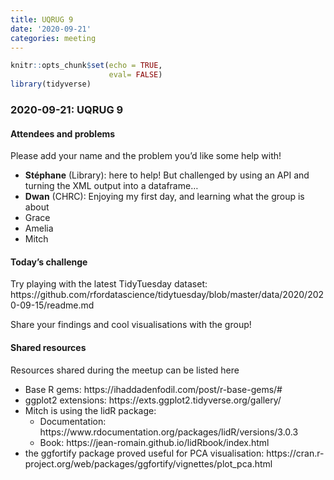 ```yaml
---
title: UQRUG 9
date: '2020-09-21'
categories: meeting
---
```


```r
knitr::opts_chunk$set(echo = TRUE,
                      eval= FALSE)
library(tidyverse)

```

### 2020-09-21: UQRUG 9

#### Attendees and problems

Please add your name and the problem you'd like some help with!

* **Stéphane** (Library): here to help! But challenged by using an API and turning the XML output into a dataframe...
* **Dwan** (CHRC): Enjoying my first day, and learning what the group is about
* Grace
* Amelia
* Mitch


#### Today's challenge

Try playing with the latest TidyTuesday dataset: https://github.com/rfordatascience/tidytuesday/blob/master/data/2020/2020-09-15/readme.md

Share your findings and cool visualisations with the group!


#### Shared resources

Resources shared during the meetup can be listed here

* Base R gems: https://ihaddadenfodil.com/post/r-base-gems/#
* ggplot2 extensions: https://exts.ggplot2.tidyverse.org/gallery/
* Mitch is using the lidR package:
    * Documentation: https://www.rdocumentation.org/packages/lidR/versions/3.0.3
    * Book: https://jean-romain.github.io/lidRbook/index.html
* the ggfortify package proved useful for PCA visualisation: https://cran.r-project.org/web/packages/ggfortify/vignettes/plot_pca.html


